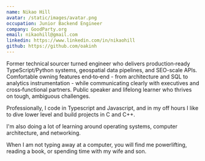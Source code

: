 ```yaml
---
name: Nikao Hill
avatar: /static/images/avatar.png
occupation: Junior Backend Engineer
company: GoodParty.org
email: nikaohill@gmail.com
linkedin: https://www.linkedin.com/in/nikaohill
github: https://github.com/oakinh
---
```


Former technical sourcer turned engineer who delivers production‑ready TypeScript/Python systems, geospatial data pipelines, and SEO-scale APIs. Comfortable owning features end‑to‑end - from architecture and SQL to analytics instrumentation - while communicating clearly with executives and cross‑functional partners. Public speaker and lifelong learner who thrives on tough, ambiguous challenges.

Professionally, I code in Typescript and Javascript, and in my off hours I like to dive lower level and build projects in C and C++.

I'm also doing a lot of learning around operating systems, computer architecture, and networking.

When I am not typing away at a computer, you will find me powerlifting, reading a book, or spending time with my wife and son.
